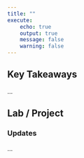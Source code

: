 ```yaml
---
title: ""
execute:
    echo: true
    output: true
    message: false
    warning: false
---
```


## Key Takeaways

...


## Lab / Project

### Updates

...

